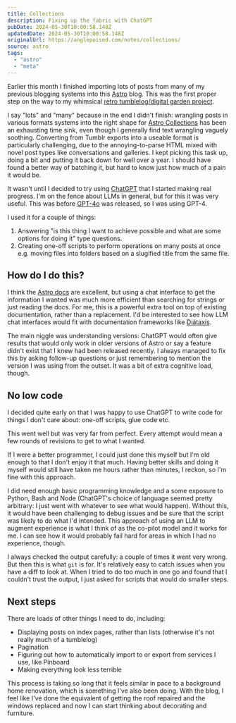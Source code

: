```yaml
---
title: Collections
description: Fixing up the fabric with ChatGPT
pubDate: 2024-05-30T10:00:58.148Z
updatedDate: 2024-05-30T10:00:58.148Z
originalUrl: https://anglepoised.com/notes/collections/
source: astro
tags:
  - "astro"
  - "meta"
---
```


Earlier this month I finished importing lots of posts from many of my previous blogging systems into this [Astro](https://astro.build/) blog. This was the first proper step on the way to my whimsical [retro tumblelog/digital garden project](/notes/blogging-again/).

I say "lots" and "many" because in the end I didn't finish: wrangling posts in various formats systems into the right shape for [Astro Collections](https://docs.astro.build/en/guides/content-collections/) has been an exhausting time sink, even though I generally find text wrangling vaguely soothing. Converting from Tumblr exports into a useable format is particularly challenging, due to the annoying-to-parse HTML mixed with novel post types like conversations and galleries. I kept picking this task up, doing a bit and putting it back down for well over a year. I should have found a better way of batching it, but hard to know just how much of a pain it would be.

It wasn't until I decided to try using [ChatGPT](https://chatgpt.com/) that I started making real progress. I'm on the fence about LLMs in general, but for this it was very useful. This was before [GPT-4o](https://openai.com/index/hello-gpt-4o/) was released, so I was using GPT-4.

I used it for a couple of things:

1. Answering "is this thing I want to achieve possible and what are some options for doing it" type questions.
2. Creating one-off scripts to perform operations on many posts at once e.g. moving files into folders based on a slugified title from the same file.

## How do I do this?

I think the [Astro docs](https://docs.astro.build/) are excellent, but using a chat interface to get the information I wanted was much more efficient than searching for strings or just reading the docs. For me, this is a powerful extra tool on top of existing documentation, rather than a replacement. I'd be interested to see how LLM chat interfaces would fit with documentation frameworks like [Diátaxis](https://diataxis.fr/).

The main niggle was understanding versions: ChatGPT would often give results that would only work in older versions of Astro or say a feature didn't exist that I knew had been released recently. I always managed to fix this by asking follow-up questions or just remembering to mention the version I was using from the outset. It was a bit of extra cognitive load, though.

## No low code

I decided quite early on that I was happy to use ChatGPT to write code for things I don't care about: one-off scripts, glue code etc.

This went well but was very far from perfect. Every attempt would mean a few rounds of revisions to get to what I wanted.

If I were a better programmer, I could just done this myself but I'm old enough to that I don't enjoy it that much. Having better skills and doing it myself would still have taken me hours rather than minutes, I reckon, so I'm fine with this approach.

I did need enough basic programming knowledge and a some exposure to Python, Bash and Node (ChatGPT's choice of language seemed pretty arbitrary: I just went with whatever to see what would happen). Without this, it would have been challenging to debug issues and be sure that the script was likely to do what I'd intended. This approach of using an LLM to augment experience is what I think of as the co-pilot model and it works for me. I can see how it would probably fail hard for areas in which I had no experience, though.

I always checked the output carefully: a couple of times it went very wrong. But then this is what `git` is for. It's relatively easy to catch issues when you have a diff to look at. When I tried to do too much in one go and found that I couldn't trust the output, I just asked for scripts that would do smaller steps.

## Next steps

There are loads of other things I need to do, including:

- Displaying posts on index pages, rather than lists (otherwise it's not really much of a tumblelog)
- Pagination
- Figuring out how to automatically import to or export from services I use, like Pinboard
- Making everything look less terrible

This process is taking so long that it feels similar in pace to a background home renovation, which is something I've also been doing. With the blog, I feel like I've done the equivalent of getting the roof repaired and the windows replaced and now I can start thinking about decorating and furniture.
